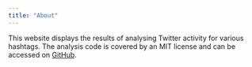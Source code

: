 ```yaml
---
title: "About"
---
```


This website displays the results of analysing Twitter activity for various
hashtags. The analysis code is covered by an MIT license and can be accessed
on [GitHub](https://github.com/lazappi/twitter-stats).
